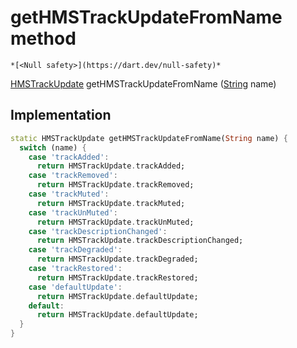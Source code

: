 # getHMSTrackUpdateFromName method

    *[<Null safety>](https://dart.dev/null-safety)*

[HMSTrackUpdate](../../enum_hms_track_update/HMSTrackUpdate-class) getHMSTrackUpdateFromName
([String](https://api.flutter.dev/flutter/dart-core/String-class.html) name)

## Implementation

```dart
static HMSTrackUpdate getHMSTrackUpdateFromName(String name) {
  switch (name) {
    case 'trackAdded':
      return HMSTrackUpdate.trackAdded;
    case 'trackRemoved':
      return HMSTrackUpdate.trackRemoved;
    case 'trackMuted':
      return HMSTrackUpdate.trackMuted;
    case 'trackUnMuted':
      return HMSTrackUpdate.trackUnMuted;
    case 'trackDescriptionChanged':
      return HMSTrackUpdate.trackDescriptionChanged;
    case 'trackDegraded':
      return HMSTrackUpdate.trackDegraded;
    case 'trackRestored':
      return HMSTrackUpdate.trackRestored;
    case 'defaultUpdate':
      return HMSTrackUpdate.defaultUpdate;
    default:
      return HMSTrackUpdate.defaultUpdate;
  }
}
```
